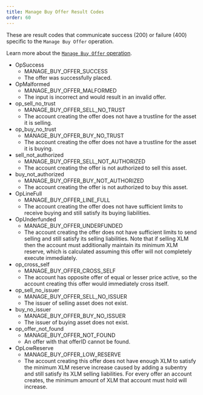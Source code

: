 ```yaml
---
title: Manage Buy Offer Result Codes
order: 60
---
```



These are result codes that communicate success (200) or failure (400) specific to the `Manage Buy Offer` operation.

Learn more about the [`Manage Buy Offer` operation](../../../../docs/glossary/operations/manage-buy-offer.mdx).

<AttributeTable>

- OpSuccess
  - MANAGE_BUY_OFFER_SUCCESS
  - The offer was successfully placed.
- OpMalformed
  - MANAGE_BUY_OFFER_MALFORMED
  - The input is incorrect and would result in an invalid offer.
- op_sell_no_trust
  - MANAGE_BUY_OFFER_SELL_NO_TRUST
  - The account creating the offer does not have a trustline for the asset it is selling.
- op_buy_no_trust
  - MANAGE_BUY_OFFER_BUY_NO_TRUST
  - The account creating the offer does not have a trustline for the asset it is buying.
- sell_not_authorized
  - MANAGE_BUY_OFFER_SELL_NOT_AUTHORIZED
  - The account creating the offer is not authorized to sell this asset.
- buy_not_authorized
  - MANAGE_BUY_OFFER_BUY_NOT_AUTHORIZED
  - The account creating the offer is not authorized to buy this asset.
- OpLineFull
  - MANAGE_BUY_OFFER_LINE_FULL
  - The account creating the offer does not have sufficient limits to receive buying and still satisfy its buying liabilities.
- OpUnderfunded
  - MANAGE_BUY_OFFER_UNDERFUNDED
  - The account creating the offer does not have sufficient limits to send selling and still satisfy its selling liabilities. Note that if selling XLM then the account must additionally maintain its minimum XLM reserve, which is calculated assuming this offer will not completely execute immediately.
- op_cross_self
  - MANAGE_BUY_OFFER_CROSS_SELF
  - The account has opposite offer of equal or lesser price active, so the account creating this offer would immediately cross itself.
- op_sell_no_issuer
  - MANAGE_BUY_OFFER_SELL_NO_ISSUER
  - The issuer of selling asset does not exist.
- buy_no_issuer
  - MANAGE_BUY_OFFER_BUY_NO_ISSUER
  - The issuer of buying asset does not exist.
- op_offer_not_found
  - MANAGE_BUY_OFFER_NOT_FOUND
  - An offer with that offerID cannot be found.
- OpLowReserve
  - MANAGE_BUY_OFFER_LOW_RESERVE
  - The account creating this offer does not have enough XLM to satisfy the minimum XLM reserve increase caused by adding a subentry and still satisfy its XLM selling liabilities. For every offer an account creates, the minimum amount of XLM that account must hold will increase.

</AttributeTable>